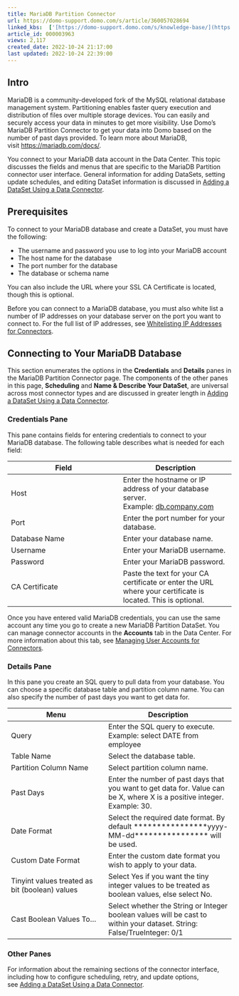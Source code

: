 ```yaml
---
title: MariaDB Partition Connector
url: https://domo-support.domo.com/s/article/360057028694
linked_kbs:  ['[https://domo-support.domo.com/s/knowledge-base/](https://domo-support.domo.com/s/knowledge-base/)', '[https://domo-support.domo.com/s/](https://domo-support.domo.com/s/)', '[https://domo-support.domo.com/s/topic/0TO5w000000ZammGAC](https://domo-support.domo.com/s/topic/0TO5w000000ZammGAC)', '[https://domo-support.domo.com/s/topic/0TO5w000000ZanLGAS](https://domo-support.domo.com/s/topic/0TO5w000000ZanLGAS)', '[https://domo-support.domo.com/s/topic/0TO5w000000ZapAGAS](https://domo-support.domo.com/s/topic/0TO5w000000ZapAGAS)', '[https://domo-support.domo.com/s/article/360042926274](https://domo-support.domo.com/s/article/360042926274)', '[https://domo-support.domo.com/s/article/360043630093](https://domo-support.domo.com/s/article/360043630093)', '[https://domo-support.domo.com/s/article/360042926054](https://domo-support.domo.com/s/article/360042926054)', '[https://domo-support.domo.com/s/article/360057028694](https://domo-support.domo.com/s/article/360057028694)', '[https://domo-support.domo.com/s/topic/0TO5w000000ZapAGAS/partition-connectors](https://domo-support.domo.com/s/topic/0TO5w000000ZapAGAS/partition-connectors)', '[https://domo-support.domo.com/s/article/360043429933](https://domo-support.domo.com/s/article/360043429933)', '[https://domo-support.domo.com/s/article/360043429953](https://domo-support.domo.com/s/article/360043429953)', '[https://domo-support.domo.com/s/article/360042925494](https://domo-support.domo.com/s/article/360042925494)', '[https://domo-support.domo.com/s/article/4408174643607](https://domo-support.domo.com/s/article/4408174643607)', '[https://domo-support.domo.com/s/article/360043429913](https://domo-support.domo.com/s/article/360043429913)', '[https://domo-support.domo.com/s/login/](https://domo-support.domo.com/s/login/)']
article_id: 000003963
views: 2,117
created_date: 2022-10-24 21:17:00
last updated: 2022-10-24 22:39:00
---
```




Intro
-----


MariaDB is a community-developed fork of the MySQL relational database management system. Partitioning enables faster query execution and distribution of files over multiple storage devices. You can easily and securely access your data in minutes to get more visibility. Use Domo's MariaDB Partition Connector to get your data into Domo based on the number of past days provided. To learn more about MariaDB, visit <https://mariadb.com/docs/>.


You connect to your MariaDB data account in the Data Center. This topic discusses the fields and menus that are specific to the MariaDB Partition connector user interface. General information for adding DataSets, setting update schedules, and editing DataSet information is discussed in [Adding a DataSet Using a Data Connector](/s/article/360042926274 "Adding a DataSet Using a Data Connector").


Prerequisites
-------------


To connect to your MariaDB database and create a DataSet, you must have the following:


* The username and password you use to log into your MariaDB account
* The host name for the database
* The port number for the database
* The database or schema name


You can also include the URL where your SSL CA Certificate is located, though this is optional.


Before you can connect to a MariaDB database, you must also white list a number of IP addresses on your database server on the port you want to connect to. For the full list of IP addresses, see [Whitelisting IP Addresses for Connectors](/s/article/360043630093 "Whitelisting IP Addresses for Connectors").


Connecting to Your MariaDB Database
-----------------------------------


This section enumerates the options in the **Credentials** and **Details** panes in the MariaDB Partition Connector page. The components of the other panes in this page, **Scheduling** and **Name & Describe Your DataSet**, are universal across most connector types and are discussed in greater length in [Adding a DataSet Using a Data Connector](/s/article/360042926274 "Adding a DataSet Using a Data Connector").


### Credentials Pane


This pane contains fields for entering credentials to connect to your MariaDB database. The following table describes what is needed for each field:  




| Field | Description |
| --- | --- |
| Host | Enter the hostname or IP address of your database server. Example: [db.company.com](http://db.company.com) |
| Port | Enter the port number for your database. |
| Database Name | Enter your database name. |
| Username | Enter your MariaDB username. |
| Password | Enter your MariaDB password. |
| CA Certificate | Paste the text for your CA certificate or enter the URL where your certificate is located. This is optional. |


Once you have entered valid MariaDB credentials, you can use the same account any time you go to create a new MariaDB Partition DataSet. You can manage connector accounts in the **Accounts** tab in the Data Center. For more information about this tab, see [Managing User Accounts for Connectors](/s/article/360042926054 "Managing User Accounts for Connectors").


### Details Pane


In this pane you create an SQL query to pull data from your database. You can choose a specific database table and partition column name. You can also specify the number of past days you want to get data for.




| Menu | Description |
| --- | --- |
| Query | Enter the SQL query to execute. Example: select DATE from employee |
| Table Name | Select the database table. |
| Partition Column Name | Select partition column name. |
| Past Days | Enter the number of past days that you want to get data for. Value can be X, where X is a positive integer. Example: 30. |
| Date Format | Select the required date format. By default ****************yyyy-MM-dd**************** will be used. |
| Custom Date Format | Enter the custom date format you wish to apply to your data. |
| Tinyint values treated as bit (boolean) values | Select Yes if you want the tiny integer values to be treated as boolean values, else select No. |
| Cast Boolean Values To... | Select whether the String or Integer boolean values will be cast to within your dataset. String: False/TrueInteger: 0/1 |


### Other Panes


For information about the remaining sections of the connector interface, including how to configure scheduling, retry, and update options, see [Adding a DataSet Using a Data Connector](/s/article/360042926274 "Adding a DataSet Using a Data Connector").

